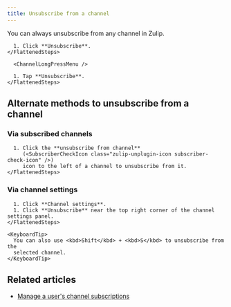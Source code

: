 ```yaml
---
title: Unsubscribe from a channel
---
```





You can always unsubscribe from any channel in Zulip.

<Tabs>
  <TabItem label="Desktop/Web">
    <FlattenedSteps>
      <ChannelActions />

      1. Click **Unsubscribe**.
    </FlattenedSteps>
  </TabItem>

  <TabItem label="Mobile">
    <FlattenedSteps>
      <MobileChannels />

      <ChannelLongPressMenu />

      1. Tap **Unsubscribe**.
    </FlattenedSteps>
  </TabItem>
</Tabs>

## Alternate methods to unsubscribe from a channel

### Via subscribed channels

<Tabs>
  <TabItem label="Desktop/Web">
    <FlattenedSteps>
      <NavigationSteps target="relative/gear/channel-settings" />

      1. Click the **unsubscribe from channel**
         (<SubscriberCheckIcon class="zulip-unplugin-icon subscriber-check-icon" />)
         icon to the left of a channel to unsubscribe from it.
    </FlattenedSteps>
  </TabItem>
</Tabs>

### Via channel settings

<Tabs>
  <TabItem label="Desktop/Web">
    <FlattenedSteps>
      <ChannelActions />

      1. Click **Channel settings**.
      1. Click **Unsubscribe** near the top right corner of the channel settings panel.
    </FlattenedSteps>

    <KeyboardTip>
      You can also use <kbd>Shift</kbd> + <kbd>S</kbd> to unsubscribe from the
      selected channel.
    </KeyboardTip>
  </TabItem>
</Tabs>

## Related articles

* [Manage a user's channel subscriptions](/help/manage-user-channel-subscriptions)
